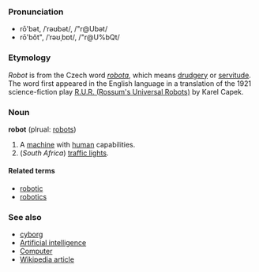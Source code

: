 ===Pronunciation===
*rō'bət, /ˈrəʊbət/, /"r@Ubət/<!-- standard UK or just RP? -->
*rō'bŏt", /ˈrəʊˌbɒt/, /"r@U%bQt/<!-- Aus & US, others? -->

===Etymology===

''Robot'' is from the Czech word ''[[robota]]'', which means [[drudgery]] or [[servitude]].  The word first appeared in the English language in a translation of the 1921 science-fiction play [[W:R.U.R. (Rossum's Universal Robots)|R.U.R. (Rossum's Universal Robots)]] by Karel Capek.

===Noun===
'''robot''' (plrual: [[robots]])

# A [[machine]] with [[human]] capabilities.
# (''South Africa'') [[traffic light]]s.

====Related terms====
*[[robotic]]
*[[robotics]]

===See also===
* [[cyborg]]
* [[Artificial intelligence]]
* [[Computer]]
* [[w:robot|Wikipedia article]]